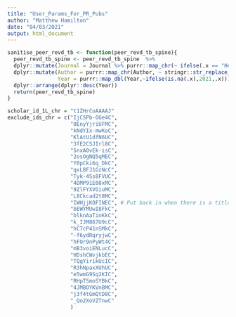 ```yaml
---
title: "User_Params_For_PR_Pubs"
author: "Matthew Hamilton"
date: "04/03/2021"
output: html_document
---
```


```r
sanitise_peer_revd_tb <- function(peer_revd_tb_spine){ 
  peer_revd_tb_spine <- peer_revd_tb_spine  %>%
  dplyr::mutate(Journal = Journal %>% purrr::map_chr(~ ifelse(.x == "Health Technology Assessment (Winchester, England)","Health Technology Assessment",.x))) %>%
  dplyr::mutate(Author = purrr::map_chr(Author, ~ stringr::str_replace_all(.x,"RICKWOOD","Rickwood")),
                Year = purrr::map_dbl(Year,~ifelse(is.na(.x),2021,.x))) %>%
  dplyr::arrange(dplyr::desc(Year)) 
  return(peer_revd_tb_spine)
}
```

```r
scholar_id_1L_chr = "t1ZHrCoAAAAJ"
exclude_ids_chr = c("IjCSPb-OGe4C",
                    "0EnyYjriUFMC",
                    "kNdYIx-mwKoC",
                    "KlAtU1dfN6UC",
                    "3fE2CSJIrl8C",
                    "5nxA0vEk-isC",
                    "2osOgNQ5qMEC",
                    "Y0pCki6q_DkC",
                    "qxL8FJ1GzNcC",
                    "Tyk-4Ss8FVUC",
                    "4DMP91E08xMC",
                    "9ZlFYXVOiuMC",
                    "L8Ckcad2t8MC",
                    "IWHjjKOFINEC", # Put back in when there is a title
                    "bEWYMUwI8FkC",
                    "blknAaTinKkC",
                    "k_IJM867U9cC",
                    "hC7cP41nSMkC",
                    "-f6ydRqryjwC",
                    "hFOr9nPyWt4C",
                    "mB3voiENLucC",
                    "HDshCWvjkbEC",
                    "TQgYirikUcIC",
                    "R3hNpaxXUhUC",
                    "e5wmG9Sq2KIC",
                    "RHpTSmoSYBkC",
                    "4JMBOYKVnBMC",
                    "j3f4tGmQtD8C",
                    "_Qo2XoVZTnwC"
                    )
```